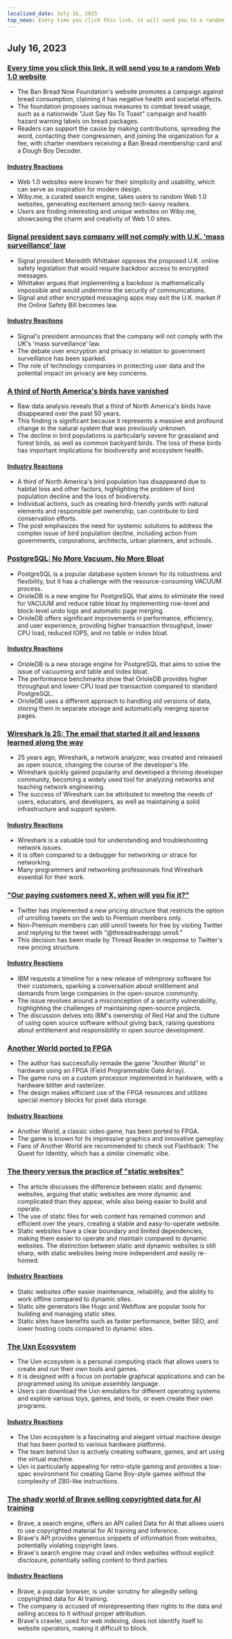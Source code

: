 ```yaml
---
localized_date: July 16, 2023
top_news: Every time you click this link, it will send you to a random Web 1.0 website
---
```




<CallToAction />

<Steps>

## July 16, 2023

### [Every time you click this link, it will send you to a random Web 1.0 website](https://wiby.me/surprise/)

- The Ban Bread Now Foundation's website promotes a campaign against bread consumption, claiming it has negative health and societal effects.
- The foundation proposes various measures to combat bread usage, such as a nationwide "Just Say No To Toast" campaign and health hazard warning labels on bread packages.
- Readers can support the cause by making contributions, spreading the word, contacting their congressmen, and joining the organization for a fee, with charter members receiving a Ban Bread membership card and a Dough Boy Decoder.

#### [Industry Reactions](http://news.ycombinator.com/item?id=36739920)

- Web 1.0 websites were known for their simplicity and usability, which can serve as inspiration for modern design.
- Wiby.me, a curated search engine, takes users to random Web 1.0 websites, generating excitement among tech-savvy readers.
- Users are finding interesting and unique websites on Wiby.me, showcasing the charm and creativity of Web 1.0 sites.

### [Signal president says company will not comply with U.K. 'mass surveillance' law](https://fortune.com/2023/07/13/signal-president-mass-surveillance-uk-law/)

- Signal president Meredith Whittaker opposes the proposed U.K. online safety legislation that would require backdoor access to encrypted messages.
- Whittaker argues that implementing a backdoor is mathematically impossible and would undermine the security of communications.
- Signal and other encrypted messaging apps may exit the U.K. market if the Online Safety Bill becomes law.

#### [Industry Reactions](http://news.ycombinator.com/item?id=36737733)

- Signal's president announces that the company will not comply with the UK's 'mass surveillance' law.
- The debate over encryption and privacy in relation to government surveillance has been sparked.
- The role of technology companies in protecting user data and the potential impact on privacy are key concerns.

### [A third of North America's birds have vanished](https://nautil.us/a-third-of-north-americas-birds-have-vanished-340007/)

- Raw data analysis reveals that a third of North America's birds have disappeared over the past 50 years.
- This finding is significant because it represents a massive and profound change in the natural system that was previously unknown.
- The decline in bird populations is particularly severe for grassland and forest birds, as well as common backyard birds. The loss of these birds has important implications for biodiversity and ecosystem health.

#### [Industry Reactions](http://news.ycombinator.com/item?id=36741910)

- A third of North America's bird population has disappeared due to habitat loss and other factors, highlighting the problem of bird population decline and the loss of biodiversity.
- Individual actions, such as creating bird-friendly yards with natural elements and responsible pet ownership, can contribute to bird conservation efforts.
- The post emphasizes the need for systemic solutions to address the complex issue of bird population decline, including action from governments, corporations, architects, urban planners, and schools.

### [PostgreSQL: No More Vacuum, No More Bloat](https://www.orioledata.com/blog/no-more-vacuum-in-postgresql/)

- PostgreSQL is a popular database system known for its robustness and flexibility, but it has a challenge with the resource-consuming VACUUM process.
- OrioleDB is a new engine for PostgreSQL that aims to eliminate the need for VACUUM and reduce table bloat by implementing row-level and block-level undo logs and automatic page merging.
- OrioleDB offers significant improvements in performance, efficiency, and user experience, providing higher transaction throughput, lower CPU load, reduced IOPS, and no table or index bloat.

#### [Industry Reactions](http://news.ycombinator.com/item?id=36740921)

- OrioleDB is a new storage engine for PostgreSQL that aims to solve the issue of vacuuming and table and index bloat.
- The performance benchmarks show that OrioleDB provides higher throughput and lower CPU load per transaction compared to standard PostgreSQL.
- OrioleDB uses a different approach to handling old versions of data, storing them in separate storage and automatically merging sparse pages.

### [Wireshark Is 25: The email that started it all and lessons learned along the way](https://blog.wireshark.org/2023/07/wireshark-is-25/)

- 25 years ago, Wireshark, a network analyzer, was created and released as open source, changing the course of the developer's life.
- Wireshark quickly gained popularity and developed a thriving developer community, becoming a widely used tool for analyzing networks and teaching network engineering.
- The success of Wireshark can be attributed to meeting the needs of users, educators, and developers, as well as maintaining a solid infrastructure and support system.

#### [Industry Reactions](http://news.ycombinator.com/item?id=36734214)

- Wireshark is a valuable tool for understanding and troubleshooting network issues.
- It is often compared to a debugger for networking or strace for networking.
- Many programmers and networking professionals find Wireshark essential for their work.

### ["Our paying customers need X, when will you fix it?"](https://twitter.com/maximilianhils/status/1680193548212228097)

- Twitter has implemented a new pricing structure that restricts the option of unrolling tweets on the web to Premium members only.
- Non-Premium members can still unroll tweets for free by visiting Twitter and replying to the tweet with "@threadreaderapp unroll."
- This decision has been made by Thread Reader in response to Twitter's new pricing structure.

#### [Industry Reactions](http://news.ycombinator.com/item?id=36737567)

- IBM requests a timeline for a new release of mitmproxy software for their customers, sparking a conversation about entitlement and demands from large companies in the open-source community.
- The issue revolves around a misconception of a security vulnerability, highlighting the challenges of maintaining open-source projects.
- The discussion delves into IBM's ownership of Red Hat and the culture of using open source software without giving back, raising questions about entitlement and responsibility in open source development.

### [Another World ported to FPGA](https://github.com/sylefeb/a5k)

- The author has successfully remade the game "Another World" in hardware using an FPGA (Field Programmable Gate Array).
- The game runs on a custom processor implemented in hardware, with a hardware blitter and rasterizer.
- The design makes efficient use of the FPGA resources and utilizes special memory blocks for pixel data storage.

#### [Industry Reactions](http://news.ycombinator.com/item?id=36738347)

- Another World, a classic video game, has been ported to FPGA.
- The game is known for its impressive graphics and innovative gameplay.
- Fans of Another World are recommended to check out Flashback: The Quest for Identity, which has a similar cinematic vibe.

### [The theory versus the practice of "static websites"](https://utcc.utoronto.ca/~cks/space/blog/web/StaticWebsiteTheoryPractice)

- The article discusses the difference between static and dynamic websites, arguing that static websites are more dynamic and complicated than they appear, while also being easier to build and operate.
- The use of static files for web content has remained common and efficient over the years, creating a stable and easy-to-operate website.
- Static websites have a clear boundary and limited dependencies, making them easier to operate and maintain compared to dynamic websites. The distinction between static and dynamic websites is still sharp, with static websites being more independent and easily re-homed.

#### [Industry Reactions](http://news.ycombinator.com/item?id=36734423)

- Static websites offer easier maintenance, reliability, and the ability to work offline compared to dynamic sites.
- Static site generators like Hugo and Webflow are popular tools for building and managing static sites.
- Static sites have benefits such as faster performance, better SEO, and lower hosting costs compared to dynamic sites.

### [The Uxn Ecosystem](https://100r.co/site/uxn.html)

- The Uxn ecosystem is a personal computing stack that allows users to create and run their own tools and games.
- It is designed with a focus on portable graphical applications and can be programmed using its unique assembly language.
- Users can download the Uxn emulators for different operating systems and explore various toys, games, and tools, or even create their own programs.

#### [Industry Reactions](http://news.ycombinator.com/item?id=36734445)

- The Uxn ecosystem is a fascinating and elegant virtual machine design that has been ported to various hardware platforms.
- The team behind Uxn is actively creating software, games, and art using the virtual machine.
- Uxn is particularly appealing for retro-style gaming and provides a low-spec environment for creating Game Boy-style games without the complexity of Z80-like instructions.

### [The shady world of Brave selling copyrighted data for AI training](https://stackdiary.com/brave-selling-copyrighted-data-for-ai-training/)

- Brave, a search engine, offers an API called Data for AI that allows users to use copyrighted material for AI training and inference.
- Brave's API provides generous snippets of information from websites, potentially violating copyright laws.
- Brave's search engine may crawl and index websites without explicit disclosure, potentially selling content to third parties.

#### [Industry Reactions](http://news.ycombinator.com/item?id=36735777)

- Brave, a popular browser, is under scrutiny for allegedly selling copyrighted data for AI training.
- The company is accused of misrepresenting their rights to the data and selling access to it without proper attribution.
- Brave's crawler, used for web indexing, does not identify itself to website operators, making it difficult to block.

</Steps>
